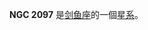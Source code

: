 {{NGCInfoBox|NGCID=NGC 2097|發現者=約翰·弗里德里希·威廉·赫歇爾|發現日期=1834年12月26日|其他編號=ESO 86-SC28|曆元=J2000.0|赤經=5時44分16秒
|赤緯=-62°47'8"|星座=剑鱼座|星體=星系|星等=13.7|表面亮度=|藍等=14.1}}

'''NGC 2097''' 是[[剑鱼座|剑鱼座]]的一個[[星系|星系]]。

{{NGCReference|2097}}
{{Catalogs|NGC=2097}}